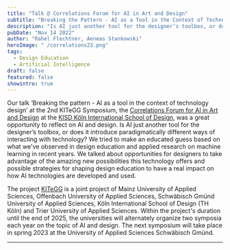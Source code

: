 ```yaml
---
title: "Talk @ Correlations Forum for AI in Art and Design"
subtitle: "Breaking the Pattern - AI as a Tool in the Context of Technology Design"
description: "Is AI just another tool for the designer’s toolbox, or does it introduce paradigmatically different ways of interacting with technology? In this talk at the Correlations Forum for AI in Art and Design at KISD we tried to make an educated guess based on our experience in design education and applied machine learning research."
pubDate: "Nov 14 2022"
author: "Rahel Flechtner, Aeneas Stankowski"
heroImage: " /correlations23.png"
tags:
  - Design Education
  - Artificial Intelligence
draft: false
featured: false
showintro: true
---
```


Our talk ‘Breaking the pattern - AI as a tool in the context of technology design’ at the 2nd KITeGG Symposium, the [Correlations Forum for AI in Art and Design](https://www.correlationsforum.de/) at the [KISD Köln International School of Design](https://kisd.de/), was a great opportunity to reflect on AI and design. Is AI just another tool for the designer’s toolbox, or does it introduce paradigmatically different ways of interacting with technology? We tried to make an educated guess based on what we've observed in design education and applied research on machine learning in recent years. We talked about opportunities for designers to take advantage of the amazing new possibilities this technology offers and possible strategies for shaping design education to have a real impact on how AI technologies are developed and used.

The project [KITeGG](https://gestaltung.ai/#/) is a joint project of Mainz University of Applied Sciences, Offenbach University of Applied Sciences, Schwäbisch Gmünd University of Applied Sciences, Köln International School of Design (TH Köln) and Trier University of Applied Sciences. Within the project's duration until the end of 2025, the universities will alternately organize two symposia each year on the topic of AI and design. The next symposium will take place in spring 2023 at the University of Applied Sciences Schwäbisch Gmünd.

---
